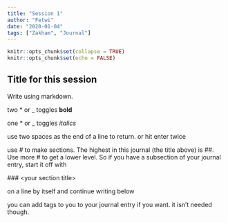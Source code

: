 ```yaml
---
title: "Session 1"
author: "Fetwi"
date: "2020-01-04"
tags: ["Zakham", "Journal"]
---
```


```r
knitr::opts_chunk$set(collapse = TRUE)
knitr::opts_chunk$set(echo = FALSE)
```


## Title for this session

Write using markdown. 

two \* or _ toggles **bold**  

one \* or _ toggles *italics*

use two spaces as the end of a line to return. or hit enter twice

use \# to make sections. The highest in this journal (the title above) is \#\#. Use more \# to get a lower level. So if you have a subsection of your journal entry, start it off with 

\#\#\# \<your section title\>

on a line by itself and continue writing below

you can add tags to you to your journal entry if you want. it isn't needed though.
